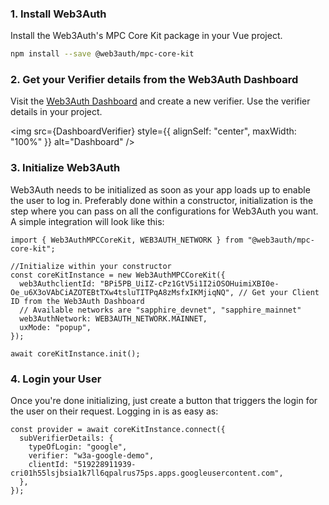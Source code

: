 
### 1. Install Web3Auth

Install the Web3Auth's MPC Core Kit package in your Vue project.

```bash npm2yarn
npm install --save @web3auth/mpc-core-kit
```

### 2. Get your Verifier details from the Web3Auth Dashboard

Visit the [Web3Auth Dashboard](https://dashboard.web3auth.io) and create a new verifier. Use the verifier details in your project.

<img src={DashboardVerifier} style={{ alignSelf: "center", maxWidth: "100%" }} alt="Dashboard" />

### 3. Initialize Web3Auth

Web3Auth needs to be initialized as soon as your app loads up to enable the user to log in. Preferably done within a constructor, initialization is
the step where you can pass on all the configurations for Web3Auth you want. A simple integration will look like this:

```tsx
import { Web3AuthMPCCoreKit, WEB3AUTH_NETWORK } from "@web3auth/mpc-core-kit";

//Initialize within your constructor
const coreKitInstance = new Web3AuthMPCCoreKit({
  web3AuthclientId: "BPi5PB_UiIZ-cPz1GtV5i1I2iOSOHuimiXBI0e-Oe_u6X3oVAbCiAZOTEBtTXw4tsluTITPqA8zMsfxIKMjiqNQ", // Get your Client ID from the Web3Auth Dashboard
  // Available networks are "sapphire_devnet", "sapphire_mainnet"
  web3AuthNetwork: WEB3AUTH_NETWORK.MAINNET,
  uxMode: "popup",
});

await coreKitInstance.init();
```

### 4. Login your User

Once you're done initializing, just create a button that triggers the login for the user on their request. Logging in is as easy as:

```tsx
const provider = await coreKitInstance.connect({
  subVerifierDetails: {
    typeOfLogin: "google",
    verifier: "w3a-google-demo",
    clientId: "519228911939-cri01h55lsjbsia1k7ll6qpalrus75ps.apps.googleusercontent.com",
  },
});
```
